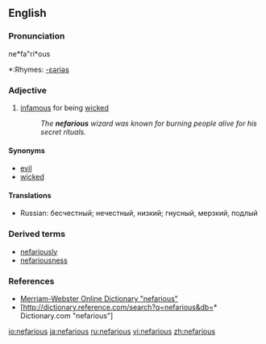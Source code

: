 ==English==
===Pronunciation===
ne*fa"ri*ous
*:Rhymes: [[Rhymes:English:-ɛəriəs|-ɛəriəs]]

===Adjective===
{{en-adj}}
# [[infamous]] for being [[wicked]]
#:''The '''nefarious''' wizard was known for burning people alive for his secret rituals.''

====Synonyms====
*[[evil]]
*[[wicked]]

====Translations====
*Russian: бесчестный; нечестный, низкий; гнусный, мерзкий, подлый

===Derived terms===
* [[nefariously]]
* [[nefariousness]]

===References===
*[http://www.m-w.com/cgi-bin/dictionary?va=nefarious Merriam-Webster Online Dictionary "nefarious"]
*[http://dictionary.reference.com/search?q=nefarious&db=* Dictionary.com "nefarious"]

[[io:nefarious]]
[[ja:nefarious]]
[[ru:nefarious]]
[[vi:nefarious]]
[[zh:nefarious]]